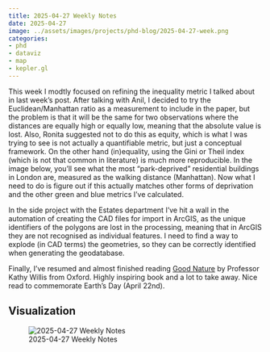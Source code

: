 ```yaml
---
title: 2025-04-27 Weekly Notes
date: 2025-04-27
image: ../assets/images/projects/phd-blog/2025-04-27-week.png
categories:
- phd
- dataviz
- map
- kepler.gl
---
```


This week I modtly focused on refining the inequality metric I talked about in last week's post. After talking with Anil, I decided to try the Euclidean/Manhattan ratio as a measurement to include in the paper, but the problem is that it will be the same for two observations where the distances are equally high or equally low, meaning that the absolute value is lost. Also, Ronita suggested not to do this as equity, which is what I was trying to see is not actually a quantifiable metric, but just a conceptual framework. On the other hand (in)equality, using the Gini or Theil index (which is not that common in literature) is much more reproducible. In the image below, you'll see what the most "park-deprived" residential buildings in London are, measured as the walking distance (Manhattan). Now what I need to do is figure out if this actually matches other forms of deprivation and the other green and blue metrics I've calculated.

In the side project with the Estates department I've hit a wall in the automation of creating the CAD files for import in ArcGIS, as the unique identifiers of the polygons are lost in the processing, meaning that in ArcGIS they are not recognised as individual features. I need to find a way to explode (in CAD terms) the geometries, so they can be correctly identified when generating the geodatabase.

Finally, I've resumed and almost finished reading [Good Nature](https://www.bloomsbury.com/uk/good-nature-9781526664891/) by Professor Kathy Willis from Oxford. Highly inspiring book and a lot to take away. Nice read to commemorate Earth's Day (April 22nd).


## Visualization

![2025-04-27 Weekly Notes](../assets/images/projects/phd-blog/2025-04-27-week.png)
